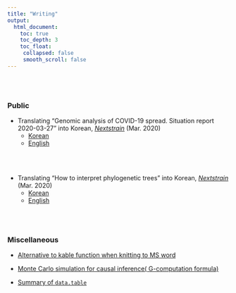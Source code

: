 ```yaml
---
title: "Writing"
output:
  html_document:
    toc: true
    toc_depth: 3
    toc_float:
     collapsed: false
     smooth_scroll: false
---
```


<link rel="stylesheet" href="styles.css" type="text/css">

<br><br>

### Public

+ Translating "Genomic analysis of COVID-19 spread. Situation report 2020-03-27" into Korean, [*Nextstrain*](https://nextstrain.org/) (Mar. 2020)
    + [Korean](https://nextstrain.org/narratives/ncov/sit-rep/ko/2020-03-27)
    + [English](https://nextstrain.org/narratives/ncov/sit-rep/2020-03-27)
    
<br><br>

+ Translating "How to interpret phylogenetic trees" into Korean, [*Nextstrain*](https://nextstrain.org/) (Mar. 2020)
    + [Korean](https://nextstrain.org/narratives/trees-background/ko)
    + [English](https://nextstrain.org/narratives/trees-background/)

<br><br>

### Miscellaneous
+ [Alternative to kable function when knitting to MS word](/content/post/alternative-to-kable-function-when-knitting-to-ms-word.html)

+ [Monte Carlo simulation for causal inference( G-computation formula)](/content/post/Monte-Carlo-simulation-for-causal-inference.html)

+ [Summary of `data.table`](/content/post/data.table.html)